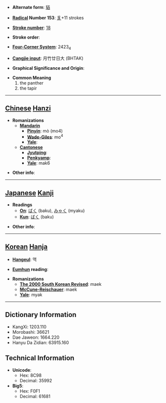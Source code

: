* '''Alternate form''': [[貊]]

* '''[[Wiktionary:Chinese radical index| Radical]] Number 153''': [[Wiktionary:Chinese radical index 豸|豸]]+11 strokes

* '''[[Wiktionary:Chinese total strokes index|Stroke number]]''': [[Wiktionary:Chinese total strokes index 18|18]]

* '''Stroke order''': 

* '''[[Wiktionary:Chinese four corner index|Four-Corner System]]''': 2423<sub>4</sub>

* '''[[Wiktionary:Chinese Cangjie index|Cangjie input]]''': 月竹廿日大 (BHTAK)

* '''Graphical Significance and Origin''': 

* '''Common Meaning'''
*#the panther
*# the tapir


----

== [[Chinese]] [[Hanzi]] ==

* '''Romanizations'''
** '''[[Mandarin]]'''
*** '''[[Pinyin]]''': mò (mo4)
*** '''[[Wade-Giles]]''': mo<sup>4</sup>
*** '''[[Yale]]''': 
** '''[[Cantonese]]'''
*** '''[[Jyutping]]''':
*** '''[[Penkyamp]]''': 
*** '''[[Yale]]''': mak6

* '''Other info''': 

----

== [[Japanese]] [[Kanji]] ==

* '''Readings'''
** '''[[On]]''': [[ばく]] (baku), [[みゃく]] (myaku)
** '''[[Kun]]''': [[ばく]] (baku)

* '''Other info''':  

----

== [[Korean]] [[Hanja]] ==

* '''[[Hangeul]]''': 맥

* '''[[Eumhun]] reading''': 

* '''Romanizations'''
** '''[[The 2000 South Korean Revised Romanization|The 2000 South Korean Revised]]''': maek
** '''[[McCune-Reischauer]]''': maek
** '''[[Yale]]''': myak

----

== Dictionary Information ==

* KangXi: 1203.110
* Morobashi: 36621
* Dae Jaweon: 1664.220
* Hanyu Da Zidian: 63915.160

== Technical Information ==

* '''Unicode''':
** Hex: 8C98
** Decimal: 35992
* '''Big5''':
** Hex: F0F1
** Decimal: 61681